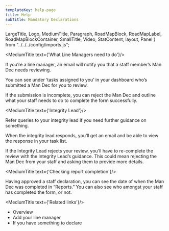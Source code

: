 ```yaml
---
templateKey: help-page
title: Help
subTitle: Mandatory Declarations
---
```

LargeTitle, Logo, MediumTitle, Paragraph, RoadMapBlock, RoadMapLabel, RoadMapBlockContainer, SmallTitle, Video, StatContent, layout, Panel } from "../../../config/imports.js";

<MediumTitle text={'What Line Managers need to do'}/>

If you’re a line manager, an email will notify you that a staff member’s Man Dec needs reviewing.

You can see under ‘tasks assigned to you’ in your dashboard who’s submitted a Man Dec for you to review.

If the submission is incomplete, you can reject the Man Dec and outline what your staff needs to do to complete the form successfully.

<MediumTitle text={'Integrity Lead'}/>

Refer queries to your integrity lead if you need further guidance on something.

When the integrity lead responds, you’ll get an email and be able to view the response in your task list.

If the Integrity Lead rejects your review, you’ll have to re-complete the review with the Integrity Lead’s guidance. This could mean rejecting the Man Dec from your staff and asking them to provide more details.

<MediumTitle text={'Checking report completion'}/>

Having approved a staff declaration, you can see the date of when the Man Dec was completed in “Reports.” You can also see who amongst your staff has completed the form, or not.

<MediumTitle text={'Related links'}/>

<ul class="govuk-list govuk-list--bullet">
	<li><Link class="govuk-link" to="/help/mandec/">Overview</Link></li>
	<li><Link class="govuk-link" to="/help/mandec/mandec-adding-your-line-manager/">Add your line manager</Link></li>
	<li><Link class="govuk-link" to="/help/mandec/mandec-something-to-declare/">If you have something to declare</Link></li>
</ul>

